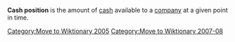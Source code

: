 [[Category:Move to Wiktionary 2005]]
[[Category:Move to Wiktionary 2007-08]]

'''Cash position''' is the amount of [[cash]] available to a [[company]] at a given point in time.


{{finance-stub}}